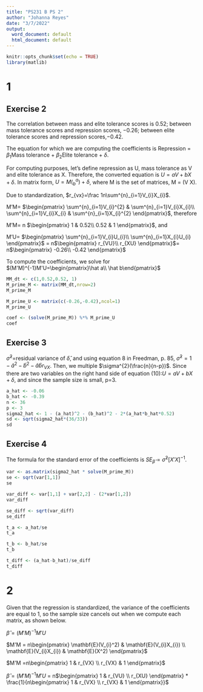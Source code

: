 ```yaml
---
title: "PS231 B PS 2"
author: "Johanna Reyes"
date: "3/7/2022"
output:
  word_document: default
  html_document: default
---
```


```r
knitr::opts_chunk$set(echo = TRUE)
library(matlib)
```

# 1

## Exercise 2

The correlation between mass and elite tolerance scores is 0.52; between
mass tolerance scores and repression scores, −0.26; between elite tolerance
scores and repression scores,−0.42.

The equation for which we are computing the coefficients is Repression = $\beta_{1}$Mass tolerance + $\beta_{2}$Elite tolerance + $\delta$.

For computing purposes, let's define repression as U, mass tolerance as V and elite tolerance as X. Therefore, the converted equation is $U=aV+bX+\delta$. In matrix form, $U=M(^{a}_{b})+\delta$, where M is the set of matrices, M = (V X).

Due to standardization, $r_{vx}=\frac 1n\sum^{n}_{i=1}V_{i}X_{i}$. 

M'M= $\begin{pmatrix}
        \sum^{n}_{i=1}V_{i}^{2} & \sum^{n}_{i=1}V_{i}X_{i}\\
        \sum^{n}_{i=1}V_{i}X_{i} & \sum^{n}_{i=1}X_{i}^{2}
        \end{pmatrix}$, therefore

M'M= n $\begin{pmatrix}
        1 & 0.52\\
        0.52 & 1
        \end{pmatrix}$, and 
        
M'U= $\begin{pmatrix}
        \sum^{n}_{i=1}V_{i}U_{i}\\
        \sum^{n}_{i=1}X_{i}U_{i}
        \end{pmatrix}$ = 
        n$\begin{pmatrix}
        r_{VU}\\
        r_{XU}
        \end{pmatrix}$= 
        n$\begin{pmatrix}
        -0.26\\
        -0.42
        \end{pmatrix}$

To compute the coefficients, we solve for $(M'M)^{-1}M'U=\begin{pmatrix}\hat a\\
                              \hat b\end{pmatrix}$
                              
```r
MM_dt <- c(1,0.52,0.52, 1)
M_prime_M <- matrix(MM_dt,nrow=2)
M_prime_M

M_prime_U <- matrix(c(-0.26,-0.42),ncol=1)
M_prime_U

coef <- (solve(M_prime_M)) %*% M_prime_U
coef 

```
## Exercise 3

$\hat\sigma^{2}$=residual variance of $\hat\delta$, and using equation 8 in Freedman, p. 85, $\hat \sigma^{2}=1-\hat a^{2} - \hat b^{2} - \hat a \hat b r_{VX}$. Then, we multiple $\sigma^{2}(\frac{n}{n-p})$. Since there are two variables on the right hand side of equation (10):$U=aV+bX+\delta$, and since the sample size is small, p=3.   

```r
a_hat <- -0.06
b_hat <- -0.39
n <- 36 
p <- 3  
sigma2_hat <- 1 - (a_hat)^2 - (b_hat)^2 - 2*(a_hat*b_hat*0.52)
sd <- sqrt(sigma2_hat*(36/33))
sd
```
## Exercise 4

The formula for the standard error of the coefficients is $SE_{\hat\beta}=\hat \sigma^{2}[X'X]^{-1}$. 

```r

var <- as.matrix(sigma2_hat * solve(M_prime_M))
se <- sqrt(var[1,1])
se

var_diff <- var[1,1] + var[2,2] - (2*var[1,2]) 
var_diff

se_diff <- sqrt(var_diff)
se_diff

t_a <- a_hat/se
t_a

t_b <- b_hat/se
t_b

t_diff <- (a_hat-b_hat)/se_diff
t_diff

```

# 2

Given that the regression is standardized, the variance of the coefficients are equal to 1, so the sample size cancels out when we compute each matrix, as shown below.

$\hat \beta = (M'M)^{-1}M'U$

$M'M = n\begin{pmatrix} \mathbf{E}(V_{i}^2) & \mathbf{E}(V_{i}X_{i})  \\ \mathbf{E}(V_{i}X_{i})  & \mathbf{E}(X^2) \end{pmatrix}$

$M'M =n\begin{pmatrix} 1 & r_{VX} \\ r_{VX} & 1 \end{pmatrix}$

$\hat \beta = (M'M)^{-1}M'U$ = 
n$\begin{pmatrix} 1 & r_{VU} \\ r_{XU} \end{pmatrix} * \frac{1}{n\begin{pmatrix} 1 & r_{VX} \\ r_{VX} & 1 \end{pmatrix}}$
